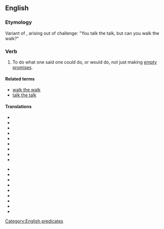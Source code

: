 ==English==

===Etymology===
Variant of {{term|walk the walk}}, arising out of challenge: "You talk the talk, but can you walk the walk?"  

===Verb===
{{infl|en|verb|head=to [[walk]] the [[talk]]}}

# {{idiom|US}} To do what one said one could do, or would do, not just making [[empty promises]].

====Related terms====
*[[walk the walk]]
*[[talk the talk]]

====Translations====
{{trans-top|to act in accordance with one's words}}
* {{trreq|Arabic}}
* {{trreq|Armenian}}
* {{trreq|Catalan}}
* {{trreq|Chinese}}
* {{trreq|Czech}}
* {{trreq|Dutch}}
* {{trreq|Finnish}}
* {{trreq|French}}
* {{trreq|German}}
{{trans-mid}}
* {{trreq|Hindi}}
* {{trreq|Italian}}
* {{trreq|Japanese}}
* {{trreq|Korean}}
* {{trreq|Polish}}
* {{trreq|Portuguese}}
* {{trreq|Russian}}
* {{trreq|Spanish}}
* {{trreq|Vietnamese}}
{{trans-bottom}}

[[Category:English predicates]]
